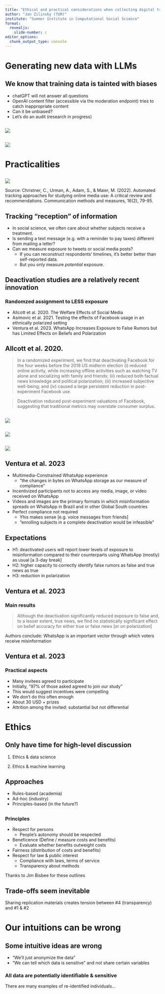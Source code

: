 ```yaml
---
title: "Ethical and practical considerations when collecting digital trace data"
author: "Jan Zilinsky (TUM)"
institute: "Summer Institute in Computational Social Science"
format: 
  revealjs:
    slide-number: c
editor_options: 
  chunk_output_type: console
---
```


# Generating new data with LLMs

## We know that training data is tainted with biases

- chatGPT will not answer all questions
- OpenAI content filter (accessible via the moderation endpoint) tries to catch inappropriate content
- Can it be unbiased?
- Let's do an audit (research in progress)

##

![](img/openai-nationals.png)

##

![](img/openai-dangerous_feb20_2023.png)

# Practicalities

## {.smaller}

![](img/table2.png)

Source: Christner, C., Urman, A., Adam, S., & Maier, M. (2022). Automated tracking approaches for studying online media use: A critical review and recommendations. Communication methods and measures, 16(2), 79-95.


## Tracking "reception" of information

- In social science, we often care about whether subjects receive a treatment.
- Is sending a text message (e.g. with a reminder to pay taxes) different from mailing a letter?
- Can we measure exposure to tweets or social media posts?
  - If you can reconstruct respondents' timelines, it's better better than self-reported data.
  - But you only measure *potential* exposure.

## Deactivation studies are a relatively recent innovation

### Randomzed assignment to LESS exposure

- Allcott et al. 2020. The Welfare Effects of Social Media
- Asimovic et al. 2021. Testing the effects of Facebook usage in an ethnically polarized setting
- Ventura et al. 2023. WhatsApp Increases Exposure to False Rumors but has Limited Effects on Beliefs and Polarization

## Allcott et al. 2020. {.smaller}

>  In a randomized experiment, we find that deactivating Facebook for the four weeks before the 2018 US midterm election (i) reduced online activity, while increasing offline activities such as watching TV alone and socializing with family and friends; (ii) reduced both factual news knowledge and political polarization; (iii) increased subjective well-being; and (iv) caused a large persistent reduction in post-experiment Facebook use. 

> Deactivation reduced post-experiment valuations of Facebook, suggesting that traditional metrics may overstate consumer surplus.

##

![](img/allcott1.png)

##

![](img/allcott2.png)

##

![](img/allcott3.png)

## Ventura et al. 2023 {.smaller}

- Multimedia-Constrained WhatsApp experience
  - "the changes in bytes on WhatsApp storage as our measure of compliance"
- Incentivized participants not to access any media, image, or video received on WhatsApp
- Videos and images are the primary formats in which misinformation spreads on WhatsApp in Brazil and in other Global South countries
- Perfect compliance not required
  - Yhis makes sense [e.g. voice messages from friends]
  - "enrolling subjects in a complete deactivation would be infeasible"

## Expectations

- H1: deactivated users will report lower levels of exposure to misinformation compared to their counterparts using WhatsApp (mostly) as usual [a 3-day break]
- H2: higher capacity to correctly identify false rumors as false and true news as true
- H3: reduction in polarization
  
## Ventura et al. 2023 {.smaller}

### Main results

> Although the deactivation significantly reduced exposure to false and, to a lesser extent, true news, we find no statistically significant effect on belief accuracy for either true or false news [or on polarization]

Authors conclude: WhatsApp is an important vector through which voters receive misinformation

## Ventura et al. 2023 {.smaller}

### Practical aspects

- Many invitees agreed to participate 
- Initially, "97% of those asked agreed to join our study"
- This would suggest incentives were compelling
- We don't do this often enough
- About 30 USD + prizes
- Attrition among the invited: substantial but not differential 


# Ethics

## Only have time for high-level discussion

1. Ethics & data science

2. Ethics & machine learning

## Approaches

- Rules-based (academia)
- Ad-hoc (industry)
- Principles-based (in the future?)

## 

### Principles

- Respect for persons
  - People's autonomy should be respected
- Beneficence (Define / measure costs and benefits)
  - Evaluate whether benefits outweight costs
- Fairness (distribution of costs and benefits)
- Respect for law & public interest
  - Compliance with laws, terms of service
  - Transparency about methods

::: aside
Thanks to Jim Bisbee for these outlines
:::

## Trade-offs seem inevitable

Sharing replication materials creates tension between #4 (transparency) and #1 & #2

# Our intuitions can be wrong

## Some intuitive ideas are wrong

- "We'll just anonymize the data"
- "We can tell which data is sensitive" and not share certain variables

### All data are potentially identifiable & sensitive

There are many examples of re-identified individuals...

